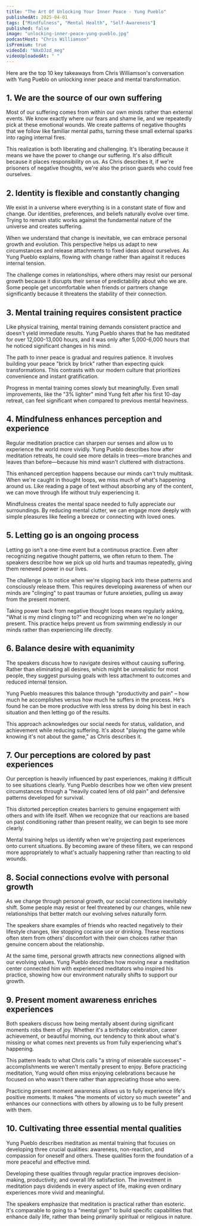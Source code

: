 ```yaml
---
title: "The Art Of Unlocking Your Inner Peace - Yung Pueblo"
publishedAt: 2025-04-01
tags: ["Mindfulness", "Mental Health", "Self-Awareness"]
published: false
image: "unlocking-inner-peace-yung-pueblo.jpg"
podcastHost: "Chris Williamson"
isPremium: true
videoId: "NAxDJzd_meg"
videoUploadedAt: " "
---
```



<PodcastSummaryPageLayout frontmatter={frontmatter}>

Here are the top 10 key takeaways from Chris Williamson's conversation with Yung Pueblo on unlocking inner peace and mental transformation.

## 1. We are the source of our own suffering

Most of our suffering comes from within our own minds rather than external events. We know exactly where our fears and shame lie, and we repeatedly pick at these emotional wounds. We create patterns of negative thoughts that we follow like familiar mental paths, turning these small external sparks into raging internal fires.

This realization is both liberating and challenging. It's liberating because it means we have the power to change our suffering. It's also difficult because it places responsibility on us. As Chris describes it, if we're prisoners of negative thoughts, we're also the prison guards who could free ourselves.

## 2. Identity is flexible and constantly changing

We exist in a universe where everything is in a constant state of flow and change. Our identities, preferences, and beliefs naturally evolve over time. Trying to remain static works against the fundamental nature of the universe and creates suffering.

When we understand that change is inevitable, we can embrace personal growth and evolution. This perspective helps us adapt to new circumstances and release attachments to fixed ideas about ourselves. As Yung Pueblo explains, flowing with change rather than against it reduces internal tension.

The challenge comes in relationships, where others may resist our personal growth because it disrupts their sense of predictability about who we are. Some people get uncomfortable when friends or partners change significantly because it threatens the stability of their connection.

## 3. Mental training requires consistent practice

Like physical training, mental training demands consistent practice and doesn't yield immediate results. Yung Pueblo shares that he has meditated for over 12,000-13,000 hours, and it was only after 5,000-6,000 hours that he noticed significant changes in his mind.

The path to inner peace is gradual and requires patience. It involves building your peace "brick by brick" rather than expecting quick transformations. This contrasts with our modern culture that prioritizes convenience and instant gratification.

Progress in mental training comes slowly but meaningfully. Even small improvements, like the "3% lighter" mind Yung felt after his first 10-day retreat, can feel significant when compared to previous mental heaviness.

## 4. Mindfulness enhances perception and experience

Regular meditation practice can sharpen our senses and allow us to experience the world more vividly. Yung Pueblo describes how after meditation retreats, he could see more details in trees—more branches and leaves than before—because his mind wasn't cluttered with distractions.

This enhanced perception happens because our minds can't truly multitask. When we're caught in thought loops, we miss much of what's happening around us. Like reading a page of text without absorbing any of the content, we can move through life without truly experiencing it.

Mindfulness creates the mental space needed to fully appreciate our surroundings. By reducing mental clutter, we can engage more deeply with simple pleasures like feeling a breeze or connecting with loved ones.

## 5. Letting go is an ongoing process

Letting go isn't a one-time event but a continuous practice. Even after recognizing negative thought patterns, we often return to them. The speakers describe how we pick up old hurts and traumas repeatedly, giving them renewed power in our lives.

The challenge is to notice when we're slipping back into these patterns and consciously release them. This requires developing awareness of when our minds are "clinging" to past traumas or future anxieties, pulling us away from the present moment.

Taking power back from negative thought loops means regularly asking, "What is my mind clinging to?" and recognizing when we're no longer present. This practice helps prevent us from swimming endlessly in our minds rather than experiencing life directly.

## 6. Balance desire with equanimity

The speakers discuss how to navigate desires without causing suffering. Rather than eliminating all desires, which might be unrealistic for most people, they suggest pursuing goals with less attachment to outcomes and reduced internal tension.

Yung Pueblo measures this balance through "productivity and pain" – how much he accomplishes versus how much he suffers in the process. He's found he can be more productive with less stress by doing his best in each situation and then letting go of the results.

This approach acknowledges our social needs for status, validation, and achievement while reducing suffering. It's about "playing the game while knowing it's not about the game," as Chris describes it.

## 7. Our perceptions are colored by past experiences

Our perception is heavily influenced by past experiences, making it difficult to see situations clearly. Yung Pueblo describes how we often view present circumstances through a "heavily coated lens of old pain" and defensive patterns developed for survival.

This distorted perception creates barriers to genuine engagement with others and with life itself. When we recognize that our reactions are based on past conditioning rather than present reality, we can begin to see more clearly.

Mental training helps us identify when we're projecting past experiences onto current situations. By becoming aware of these filters, we can respond more appropriately to what's actually happening rather than reacting to old wounds.

## 8. Social connections evolve with personal growth

As we change through personal growth, our social connections inevitably shift. Some people may resist or feel threatened by our changes, while new relationships that better match our evolving selves naturally form.

The speakers share examples of friends who reacted negatively to their lifestyle changes, like stopping cocaine use or drinking. These reactions often stem from others' discomfort with their own choices rather than genuine concern about the relationship.

At the same time, personal growth attracts new connections aligned with our evolving values. Yung Pueblo describes how moving near a meditation center connected him with experienced meditators who inspired his practice, showing how our environment naturally shifts to support our growth.

## 9. Present moment awareness enriches experiences

Both speakers discuss how being mentally absent during significant moments robs them of joy. Whether it's a birthday celebration, career achievement, or beautiful morning, our tendency to think about what's missing or what comes next prevents us from fully experiencing what's happening.

This pattern leads to what Chris calls "a string of miserable successes" – accomplishments we weren't mentally present to enjoy. Before practicing meditation, Yung would often miss enjoying celebrations because he focused on who wasn't there rather than appreciating those who were.

Practicing present moment awareness allows us to fully experience life's positive moments. It makes "the moments of victory so much sweeter" and enhances our connections with others by allowing us to be fully present with them.

## 10. Cultivating three essential mental qualities

Yung Pueblo describes meditation as mental training that focuses on developing three crucial qualities: awareness, non-reaction, and compassion for oneself and others. These qualities form the foundation of a more peaceful and effective mind.

Developing these qualities through regular practice improves decision-making, productivity, and overall life satisfaction. The investment in meditation pays dividends in every aspect of life, making even ordinary experiences more vivid and meaningful.

The speakers emphasize that meditation is practical rather than esoteric. It's comparable to going to a "mental gym" to build specific capabilities that enhance daily life, rather than being primarily spiritual or religious in nature.

</PodcastSummaryPageLayout>
